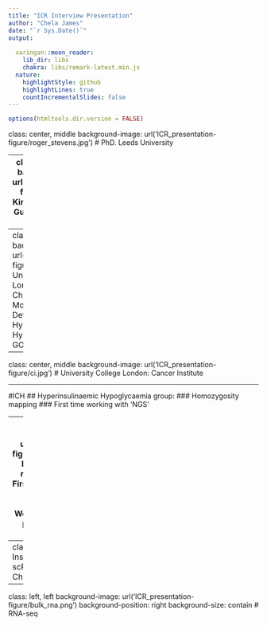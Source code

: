 ```yaml
---
title: "ICR Interview Presentation"
author: "Chela James"
date: "`r Sys.Date()`"
output:
  
  xaringan::moon_reader:
    lib_dir: libs
    chakra: libs/remark-latest.min.js
  nature:
    highlightStyle: github
    highlightLines: true
    countIncrementalSlides: false
---
```


```r
options(htmltools.dir.version = FALSE)
```

class: center, middle
background-image: url('ICR_presentation-figure/roger_stevens.jpg')
# PhD.  Leeds University


---
class: center, middle
background-image: url('ICR_presentation-figure/guys.jpg')
# Kings College London: Guy's and St Thomas' Hospital

---
class: centre, middle
background-image: url('ICR_presentation-figure/ich.jpg')
# University College London: Institute of Child Health
## Molecular Heart Development
## Hyperinsulinaemic Hypoglycaemia
## GOSgene

---
class: center, middle
background-image: url('ICR_presentation-figure/ci.jpg')
# University College London: Cancer Institute

---

#ICH
## Hyperinsulinaemic Hypoglycaemia group:
### Homozygosity mapping
### First time working with 'NGS'

---
class: left, left
background-image: url('ICR_presentation-figure/gosgene_pipe.png')
background-position: right
## GOSgene
### First employment 
### as a dedicated bioinformatician
- Working with HPC
- bash pipeline
- small scale databases

---
class: left, left
# Cancer Institute
- bulk RNA-seq
- scRNA-seq
- ATAC-seq
- ChIP-seq

---
class: left, left
background-image: url('ICR_presentation-figure/bulk_rna.png')
background-position: right
background-size: contain
# RNA-seq



